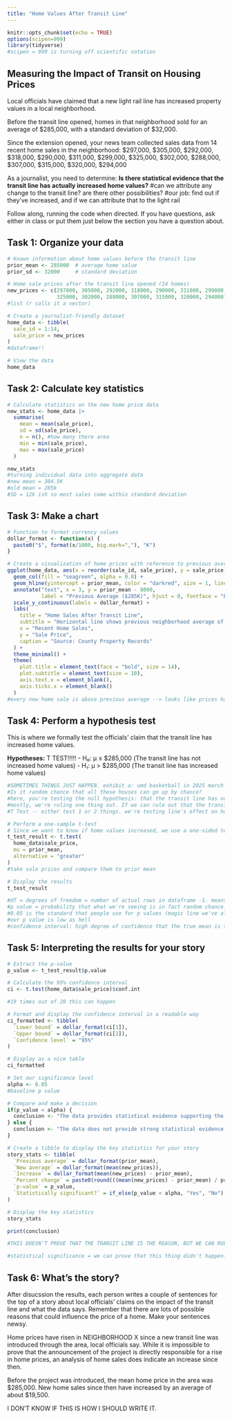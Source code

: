 ```yaml
---
title: "Home Values After Transit Line"
---
```


```r
knitr::opts_chunk$set(echo = TRUE)
options(scipen=999)
library(tidyverse)
#scipen = 999 is turning off scientific notation
```

## Measuring the Impact of Transit on Housing Prices

Local officials have claimed that a new light rail line has increased property values in a local neighborhood.

Before the transit line opened, homes in that neighborhood sold for an average of $285,000, with a standard deviation of $32,000.

Since the extension opened, your news team collected sales data from 14 recent home sales in the neighborhood:
$297,000, $305,000, $292,000, $318,000, $290,000, $311,000, $299,000, $325,000, $302,000, $288,000, $307,000, $315,000, $320,000, $294,000

As a journalist, you need to determine: **Is there statistical evidence that the transit line has actually increased home values?**
#can we attribute any change to the transit line? are there other possibilities? 
#our job: find out if they've increased, and if we can attribute that to the light rail 

Follow along, running the code when directed. If you have questions, ask either in class or put them just below the section you have a question about.

## Task 1: Organize your data

```r
# Known information about home values before the transit line
prior_mean <- 285000  # average home value
prior_sd <- 32000     # standard deviation

# Home sale prices after the transit line opened (14 homes)
new_prices <- c(297000, 305000, 292000, 318000, 290000, 311000, 299000, 
                325000, 302000, 288000, 307000, 315000, 320000, 294000)
#list (r calls it a vector)

# Create a journalist-friendly dataset
home_data <- tibble(
  sale_id = 1:14,
  sale_price = new_prices
)
#dataframe!!

# View the data
home_data
```

## Task 2: Calculate key statistics

```r
# Calculate statistics on the new home price data
new_stats <- home_data |> 
  summarise(
    mean = mean(sale_price),
    sd = sd(sale_price),
    n = n(), #how many there area
    min = min(sale_price),
    max = max(sale_price)
  )

new_stats
#turning individual data into aggregate data 
#new mean = 304.5K 
#old mean = 285k 
#SD = 12k ish so most sales come within standard deviation 
```

## Task 3: Make a chart

```r
# Function to format currency values
dollar_format <- function(x) {
  paste0("$", format(x/1000, big.mark=","), "K")
}

# Create a visualization of home prices with reference to previous average
ggplot(home_data, aes(x = reorder(sale_id, sale_price), y = sale_price)) +
  geom_col(fill = "seagreen", alpha = 0.8) +
  geom_hline(yintercept = prior_mean, color = "darkred", size = 1, linetype = "dashed") +
  annotate("text", x = 3, y = prior_mean - 8000, 
           label = "Previous Average ($285K)", hjust = 0, fontface = "bold", color = "darkred") +
  scale_y_continuous(labels = dollar_format) +
  labs(
    title = "Home Sales After Transit Line",
    subtitle = "Horizontal line shows previous neighborhood average of $285,000",
    x = "Recent Home Sales",
    y = "Sale Price",
    caption = "Source: County Property Records"
  ) +
  theme_minimal() +
  theme(
    plot.title = element_text(face = "bold", size = 14),
    plot.subtitle = element_text(size = 10),
    axis.text.x = element_blank(),
    axis.ticks.x = element_blank()
  )
#every new home sale is above previous average --> looks like prices have def gone up 
```

## Task 4: Perform a hypothesis test

This is where we formally test the officials' claim that the transit line has increased home values.

**Hypotheses:** T TEST!!!!!
- H₀: μ ≤ $285,000 (The transit line has not increased home values)
- H₁: μ > $285,000 (The transit line has increased home values)

```r
#SOMETIMES THINGS JUST HAPPEN. exhibit a: umd basketball in 2025 march madness. 
#Is it random chance that all these houses can go up by chance? 
#here, you're testing the null hypothesis: that the transit line has not increased home values
#mostly, we're ruling one thing out. If we can rule out that the transit line has Not increased home values, we kinda have to accept that the line Has increase home values 
#T Test -- either test 1 or 2 things. we're testing line's effect on home values 

# Perform a one-sample t-test
# Since we want to know if home values increased, we use a one-sided test (alternative = "greater")
t_test_result <- t.test(
  home_data$sale_price,
  mu = prior_mean,
  alternative = "greater"
)
#take sale prices and compare them to prior mean 

# Display the results
t_test_result

#df = degrees of freedom = number of actual rows in dataframe -1. means 'how many possible variations there are, how complicated it can get' we want lots of data 
#p value = probability that what we're seeing is in fact random chance. if it's really low, we can say this isn't random. 
#0.05 is the standard that people use for p values (magic line we've all agreed on)
#our p value is low as hell 
#confidence interval: high degree of confidence that the true mean is somewhere around here 
```

## Task 5: Interpreting the results for your story

```r
# Extract the p-value
p_value <- t_test_result$p.value

# Calculate the 95% confidence interval
ci <- t.test(home_data$sale_price)$conf.int

#19 times out of 20 this can happen 

# Format and display the confidence interval in a readable way
ci_formatted <- tibble(
  `Lower bound` = dollar_format(ci[1]),
  `Upper bound` = dollar_format(ci[2]),
  `Confidence level` = "95%"
)

# Display as a nice table
ci_formatted

# Set our significance level
alpha <- 0.05
#baseline p value

# Compare and make a decision
if(p_value < alpha) {
  conclusion <- "The data provides statistical evidence supporting the claim that the transit line has increased home values."
} else {
  conclusion <- "The data does not provide strong statistical evidence that the transit line has increased home values."
}

# Create a tibble to display the key statistics for your story
story_stats <- tibble(
  `Previous average` = dollar_format(prior_mean),
  `New average` = dollar_format(mean(new_prices)),
  `Increase` = dollar_format(mean(new_prices) - prior_mean),
  `Percent change` = paste0(round(((mean(new_prices) - prior_mean) / prior_mean) * 100, 1), "%"),
  `p-value` = p_value,
  `Statistically significant?` = if_else(p_value < alpha, "Yes", "No")
)

# Display the key statistics
story_stats

print(conclusion)

#THIS DOESN'T PROVE THAT THE TRANSIT LINE IS THE REASON, BUT WE CAN RULE OUT THE NULL HYPOTHESIS. WE CAN SAY THERE SEEMS TO BE SOME RELATIONSHIP THERE. WE CAN'T PROVE THIS, WE CAN ONLY REJECT THE OPPOSITE. 

#statistical significance = we can prove that this thing didn't happen. This drug didn't not prevent this disease. We can reject the claim that this drug wasn't effective. 

```

## Task 6: What's the story?

After disucssion the results, each person writes a couple of sentences for the top of a story about local officials' claims on the impact of the transit line and what the data says. Remember that there are lots of possible reasons that could influence the price of a home. Make your sentences newsy.


Home prices have risen in NEIGHBORHOOD X since a new transit line was introduced through the area, local officials say. While it is impossible to prove that the announcement of the project is directly responsible for a rise in home prices, an analysis of home sales does indicate an increase since then.

Before the project was introduced, the mean home price in the area was $285,000. New home sales since then have increased by an average of about $19,500. 

I DON'T KNOW IF THIS IS HOW I SHOULD WRITE IT. 






